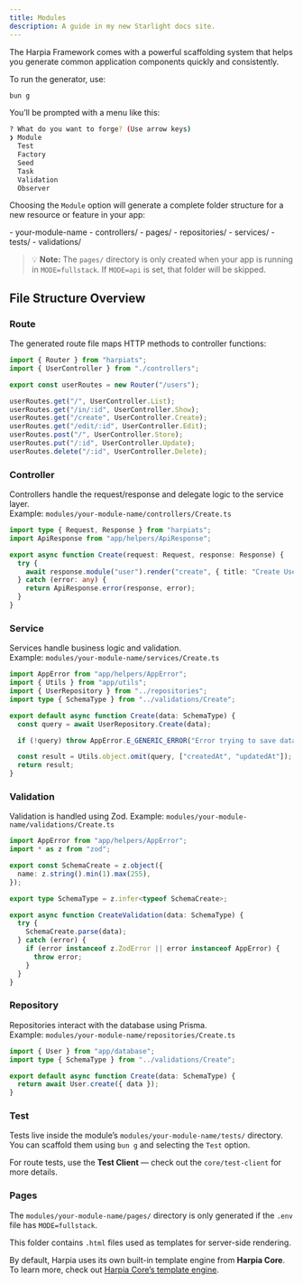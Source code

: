```yaml
---
title: Modules
description: A guide in my new Starlight docs site.
---
```



The Harpia Framework comes with a powerful scaffolding system that helps you generate common application components quickly and consistently.

To run the generator, use:

```bash
bun g
```

You’ll be prompted with a menu like this:

```bash
? What do you want to forge? (Use arrow keys)
❯ Module
  Test
  Factory
  Seed
  Task
  Validation
  Observer
```

Choosing the `Module` option will generate a complete folder structure for a new resource or feature in your app:

<FileTree>
  - your-module-name
    - controllers/
    - pages/
    - repositories/
    - services/
    - tests/
    - validations/
</FileTree>

> 💡 **Note:** The `pages/` directory is only created when your app is running in `MODE=fullstack`. If `MODE=api` is set, that folder will be skipped.


## File Structure Overview

### Route

The generated route file maps HTTP methods to controller functions:

```ts
import { Router } from "harpiats";
import { UserController } from "./controllers";

export const userRoutes = new Router("/users");

userRoutes.get("/", UserController.List);
userRoutes.get("/in/:id", UserController.Show);
userRoutes.get("/create", UserController.Create);
userRoutes.get("/edit/:id", UserController.Edit);
userRoutes.post("/", UserController.Store);
userRoutes.put("/:id", UserController.Update);
userRoutes.delete("/:id", UserController.Delete);
```

### Controller

Controllers handle the request/response and delegate logic to the service layer.  
Example: `modules/your-module-name/controllers/Create.ts`

```ts
import type { Request, Response } from "harpiats";
import ApiResponse from "app/helpers/ApiResponse";

export async function Create(request: Request, response: Response) {
  try {
    await response.module("user").render("create", { title: "Create User" });
  } catch (error: any) {
    return ApiResponse.error(response, error);
  }
}
```

### Service

Services handle business logic and validation.  
Example: `modules/your-module-name/services/Create.ts`

```ts
import AppError from "app/helpers/AppError";
import { Utils } from "app/utils";
import { UserRepository } from "../repositories";
import type { SchemaType } from "../validations/Create";

export default async function Create(data: SchemaType) {
  const query = await UserRepository.Create(data);

  if (!query) throw AppError.E_GENERIC_ERROR("Error trying to save data.");

  const result = Utils.object.omit(query, ["createdAt", "updatedAt"]);
  return result;
}
```

### Validation

Validation is handled using Zod.
Example: `modules/your-module-name/validations/Create.ts`

```ts
import AppError from "app/helpers/AppError";
import * as z from "zod";

export const SchemaCreate = z.object({
  name: z.string().min(1).max(255),
});

export type SchemaType = z.infer<typeof SchemaCreate>;

export async function CreateValidation(data: SchemaType) {
  try {
    SchemaCreate.parse(data);
  } catch (error) {
    if (error instanceof z.ZodError || error instanceof AppError) {
      throw error;
    }
  }
}
```

### Repository

Repositories interact with the database using Prisma.  
Example: `modules/your-module-name/repositories/Create.ts`

```ts
import { User } from "app/database";
import type { SchemaType } from "../validations/Create";

export default async function Create(data: SchemaType) {
  return await User.create({ data });
}
```

### Test

Tests live inside the module’s `modules/your-module-name/tests/` directory.  
You can scaffold them using `bun g` and selecting the `Test` option.

For route tests, use the **Test Client** — check out the `core/test-client` for more details.

### Pages

The `modules/your-module-name/pages/` directory is only generated if the `.env` file has `MODE=fullstack`.

This folder contains `.html` files used as templates for server-side rendering.

By default, Harpia uses its own built-in template engine from **Harpia Core**.  
To learn more, check out [Harpia Core’s template engine](/core/template-engine).